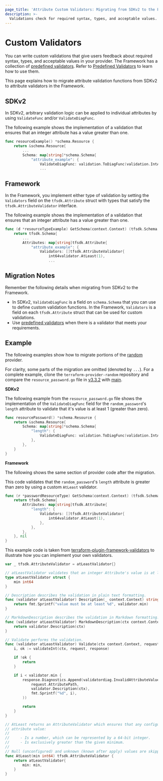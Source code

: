 ```yaml
---
page_title: 'Attribute Custom Validators: Migrating from SDKv2 to the Framework'
description: >-
  Validations check for required syntax, types, and acceptable values. Migrate custom attribute validation functions from SDKv2 to attribute validators in the Framework.
---
```


# Custom Validators

You can write custom validations that give users feedback about required syntax, types, and acceptable values in your
provider. The Framework has a collection of
[predefined validators](https://github.com/hashicorp/terraform-plugin-framework-validators). Refer to
[Predefined Validators](/plugin/framework/migrating/validators-predefined) to learn how to use them.

This page explains how to migrate attribute validation functions from SDKv2 to attribute validators in the Framework.

## SDKv2

In SDKv2, arbitrary validation logic can be applied to individual attributes by using `ValidateFunc` and/or
`ValidateDiagFunc`.

The following example shows the implementation of a validation that ensures that an integer attribute has a value
greater than one.

```go
func resourceExample() *schema.Resource {
	return &schema.Resource{
 		...
        Schema: map[string]*schema.Schema{
            "attribute_example": {
                ValidateDiagFunc: validation.ToDiagFunc(validation.IntAtLeast(1)),
                ...
```

## Framework

In the Framework, you implement either type of validation by setting the `Validators` field on the `tfsdk.Attribute`
struct with types that satisfy the `tfsdk.AttributeValidator` interface.

The following example shows the implementation of a validation that ensures that an integer attribute has a value
greater than one.

```go
func (d *resourceTypeExample) GetSchema(context.Context) (tfsdk.Schema, diag.Diagnostics) {
	return tfsdk.Schema{
        ...
		Attributes: map[string]tfsdk.Attribute{
		    "attribute_example": {
                Validators: []tfsdk.AttributeValidator{
    				int64validator.AtLeast(1),
				    ...
```

## Migration Notes

Remember the following details when migrating from SDKv2 to the Framework.

- In SDKv2, `ValidateDiagFunc` is a field on `schema.Schema` that you can use to define custom validation functions. In
the Framework, `Validators` is a field on each `tfsdk.Attribute` struct that can be used for custom validations.
- Use [predefined validators](/plugin/framework/migrating/validators-predefined) when there is a validator that meets
your requirements.

## Example

The following examples show how to migrate portions of the
[random](https://github.com/hashicorp/terraform-provider-random) provider.

For clarity, some parts of the migration are omitted (denoted by `...`). For a complete example, clone the
`terraform-provider-random` repository and compare the `resource_password.go` file in
[v3.3.2](https://github.com/hashicorp/terraform-provider-random/blob/v3.3.2/internal/provider/resource_password.go)
with [main](https://github.com/hashicorp/terraform-provider-random/blob/main/internal/provider/resource_password.go).

**SDKv2**

The following example from the `resource_password.go` file shows the implementation of the `ValidateDiagFunc` field for
the `random_password`'s `length` attribute to validate that it's value is at least 1 (greater than zero).

```go
func resourcePassword() *schema.Resource {
	return &schema.Resource{
		Schema: map[string]*schema.Schema{
			"length": {
				ValidateDiagFunc: validation.ToDiagFunc(validation.IntAtLeast(1)),
			},
		},
	}
}
```

**Framework**

The following shows the same section of provider code after the migration.

This code validates that the `random_password`'s `length` attribute is greater than zero by using a custom `AtLeast`
validator.

```go
func (r *passwordResourceType) GetSchema(context.Context) (tfsdk.Schema, diag.Diagnostics) {
	return tfsdk.Schema{
		Attributes: map[string]tfsdk.Attribute{
			"length": {
				Validators: []tfsdk.AttributeValidator{
					int64validator.AtLeast(1),
				},
			},
		},
	}, nil
}
```

This example code is taken from
[terraform-plugin-framework-validators](https://github.com/hashicorp/terraform-plugin-framework-validators/blob/v0.4.0/int64validator/at_least.go)
to illustrate how you can implement your own validators.

```go
var _ tfsdk.AttributeValidator = atLeastValidator{}

// atLeastValidator validates that an integer Attribute's value is at least a certain value.
type atLeastValidator struct {
	min int64
}

// Description describes the validation in plain text formatting.
func (validator atLeastValidator) Description(_ context.Context) string {
	return fmt.Sprintf("value must be at least %d", validator.min)
}

// MarkdownDescription describes the validation in Markdown formatting.
func (validator atLeastValidator) MarkdownDescription(ctx context.Context) string {
	return validator.Description(ctx)
}

// Validate performs the validation.
func (validator atLeastValidator) Validate(ctx context.Context, request tfsdk.ValidateAttributeRequest, response *tfsdk.ValidateAttributeResponse) {
	i, ok := validateInt(ctx, request, response)

	if !ok {
		return
	}

	if i < validator.min {
		response.Diagnostics.Append(validatordiag.InvalidAttributeValueDiagnostic(
			request.AttributePath,
			validator.Description(ctx),
			fmt.Sprintf("%d", i),
		))

		return
	}
}

// AtLeast returns an AttributeValidator which ensures that any configured
// attribute value:
//
//     - Is a number, which can be represented by a 64-bit integer.
//     - Is exclusively greater than the given minimum.
//
// Null (unconfigured) and unknown (known after apply) values are skipped.
func AtLeast(min int64) tfsdk.AttributeValidator {
	return atLeastValidator{
		min: min,
	}
}
```
